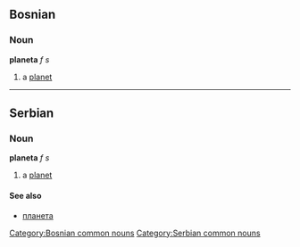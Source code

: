 ==Bosnian==
===Noun===
'''planeta''' ''f s''
#a [[planet]]
[[Category:Bosnian common nouns]]
----
==Serbian==
===Noun===
'''planeta''' ''f s''
#a [[planet]]
====See also====
*[[планета]]
[[Category:Serbian common nouns]]